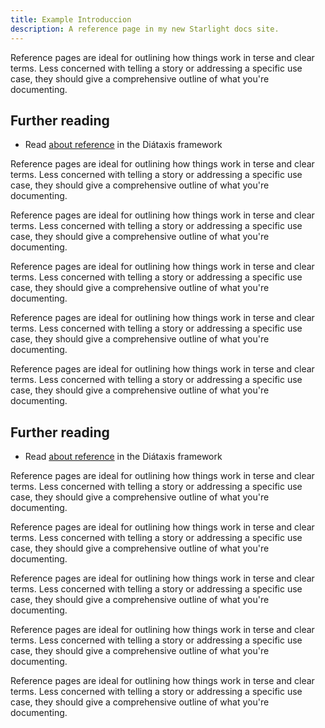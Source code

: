 ```yaml
---
title: Example Introduccion
description: A reference page in my new Starlight docs site.
---
```


Reference pages are ideal for outlining how things work in terse and clear terms.
Less concerned with telling a story or addressing a specific use case, they should give a comprehensive outline of what you're documenting.

## Further reading

- Read [about reference](https://diataxis.fr/reference/) in the Diátaxis framework

Reference pages are ideal for outlining how things work in terse and clear terms.
Less concerned with telling a story or addressing a specific use case, they should give a comprehensive outline of what you're documenting.

Reference pages are ideal for outlining how things work in terse and clear terms.
Less concerned with telling a story or addressing a specific use case, they should give a comprehensive outline of what you're documenting.

Reference pages are ideal for outlining how things work in terse and clear terms.
Less concerned with telling a story or addressing a specific use case, they should give a comprehensive outline of what you're documenting.

Reference pages are ideal for outlining how things work in terse and clear terms.
Less concerned with telling a story or addressing a specific use case, they should give a comprehensive outline of what you're documenting.

Reference pages are ideal for outlining how things work in terse and clear terms.
Less concerned with telling a story or addressing a specific use case, they should give a comprehensive outline of what you're documenting.

## Further reading

- Read [about reference](https://diataxis.fr/reference/) in the Diátaxis framework

Reference pages are ideal for outlining how things work in terse and clear terms.
Less concerned with telling a story or addressing a specific use case, they should give a comprehensive outline of what you're documenting.

Reference pages are ideal for outlining how things work in terse and clear terms.
Less concerned with telling a story or addressing a specific use case, they should give a comprehensive outline of what you're documenting.

Reference pages are ideal for outlining how things work in terse and clear terms.
Less concerned with telling a story or addressing a specific use case, they should give a comprehensive outline of what you're documenting.

Reference pages are ideal for outlining how things work in terse and clear terms.
Less concerned with telling a story or addressing a specific use case, they should give a comprehensive outline of what you're documenting.

Reference pages are ideal for outlining how things work in terse and clear terms.
Less concerned with telling a story or addressing a specific use case, they should give a comprehensive outline of what you're documenting.
